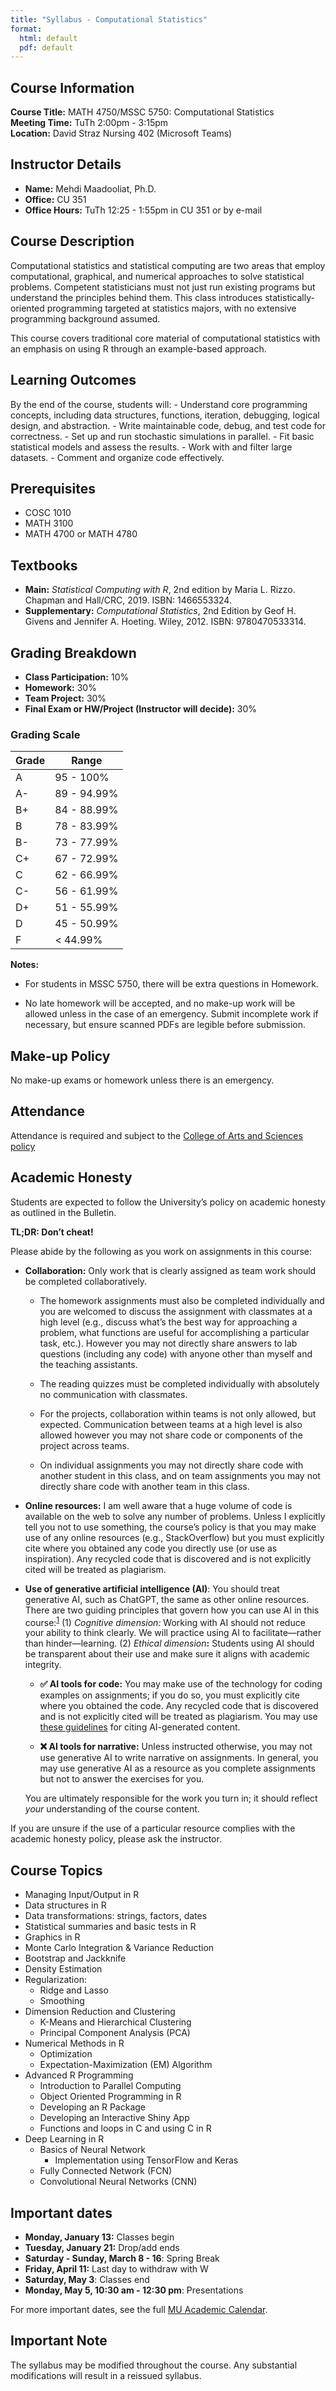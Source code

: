 ---
title: "Syllabus - Computational Statistics"
format: 
  html: default
  pdf: default
---

## Course Information

**Course Title:** MATH 4750/MSSC 5750: Computational Statistics\
**Meeting Time:** TuTh 2:00pm - 3:15pm\
**Location:** David Straz Nursing 402 (Microsoft Teams)

## Instructor Details

-   **Name:** Mehdi Maadooliat, Ph.D.
-   **Office:** CU 351
-   **Office Hours:** TuTh 12:25 - 1:55pm in CU 351 or by e-mail

## Course Description

Computational statistics and statistical computing are two areas that employ computational, graphical, and numerical approaches to solve statistical problems. Competent statisticians must not just run existing programs but understand the principles behind them. This class introduces statistically-oriented programming targeted at statistics majors, with no extensive programming background assumed.

This course covers traditional core material of computational statistics with an emphasis on using R through an example-based approach.

## Learning Outcomes

By the end of the course, students will: - Understand core programming concepts, including data structures, functions, iteration, debugging, logical design, and abstraction. - Write maintainable code, debug, and test code for correctness. - Set up and run stochastic simulations in parallel. - Fit basic statistical models and assess the results. - Work with and filter large datasets. - Comment and organize code effectively.

## Prerequisites

-   COSC 1010
-   MATH 3100
-   MATH 4700 or MATH 4780

## Textbooks

-   **Main:** *Statistical Computing with R*, 2nd edition by Maria L. Rizzo. Chapman and Hall/CRC, 2019. ISBN: 1466553324.
-   **Supplementary:** *Computational Statistics*, 2nd Edition by Geof H. Givens and Jennifer A. Hoeting. Wiley, 2012. ISBN: 9780470533314.

## Grading Breakdown

-   **Class Participation:** 10%
-   **Homework:** 30%
-   **Team Project:** 30%
-   **Final Exam or HW/Project (Instructor will decide):** 30%

### Grading Scale

| Grade | Range       |
|-------|-------------|
| A     | 95 - 100%   |
| A-    | 89 - 94.99% |
| B+    | 84 - 88.99% |
| B     | 78 - 83.99% |
| B-    | 73 - 77.99% |
| C+    | 67 - 72.99% |
| C     | 62 - 66.99% |
| C-    | 56 - 61.99% |
| D+    | 51 - 55.99% |
| D     | 45 - 50.99% |
| F     | \< 44.99%   |

**Notes:**

-   For students in MSSC 5750, there will be extra questions in Homework.

-   No late homework will be accepted, and no make-up work will be allowed unless in the case of an emergency. Submit incomplete work if necessary, but ensure scanned PDFs are legible before submission.

## Make-up Policy

No make-up exams or homework unless there is an emergency.

## Attendance

Attendance is required and subject to the [College of Arts and Sciences policy](https://bulletin.marquette.edu/policies/attendance/undergraduate/)

## Academic Honesty

Students are expected to follow the University's policy on academic honesty as outlined in the Bulletin.

**TL;DR: Don't cheat!**

Please abide by the following as you work on assignments in this course:

-   **Collaboration:** Only work that is clearly assigned as team work should be completed collaboratively.

    -   The homework assignments must also be completed individually and you are welcomed to discuss the assignment with classmates at a high level (e.g., discuss what's the best way for approaching a problem, what functions are useful for accomplishing a particular task, etc.). However you may not directly share answers to lab questions (including any code) with anyone other than myself and the teaching assistants.

    -   The reading quizzes must be completed individually with absolutely no communication with classmates.

    -   For the projects, collaboration within teams is not only allowed, but expected. Communication between teams at a high level is also allowed however you may not share code or components of the project across teams.

    -   On individual assignments you may not directly share code with another student in this class, and on team assignments you may not directly share code with another team in this class.

-   **Online resources:** I am well aware that a huge volume of code is available on the web to solve any number of problems. Unless I explicitly tell you not to use something, the course's policy is that you may make use of any online resources (e.g., StackOverflow) but you must explicitly cite where you obtained any code you directly use (or use as inspiration). Any recycled code that is discovered and is not explicitly cited will be treated as plagiarism.

-   **Use of generative artificial intelligence (AI)**: You should treat generative AI, such as ChatGPT, the same as other online resources. There are two guiding principles that govern how you can use AI in this course:^[1](https://sta101-f23.github.io/course-syllabus.html#fn1)^ (1) *Cognitive dimension:* Working with AI should not reduce your ability to think clearly. We will practice using AI to facilitate---rather than hinder---learning. (2) *Ethical dimension***:** Students using AI should be transparent about their use and make sure it aligns with academic integrity.

    -   **✅ AI tools for code:** You may make use of the technology for coding examples on assignments; if you do so, you must explicitly cite where you obtained the code. Any recycled code that is discovered and is not explicitly cited will be treated as plagiarism. You may use [these guidelines](https://guides.lib.monash.edu/c.php?g=219786&p=6972087) for citing AI-generated content.

    -   **❌ AI tools for narrative:** Unless instructed otherwise, you may not use generative AI to write narrative on assignments. In general, you may use generative AI as a resource as you complete assignments but not to answer the exercises for you.

    You are ultimately responsible for the work you turn in; it should reflect *your* understanding of the course content.

If you are unsure if the use of a particular resource complies with the academic honesty policy, please ask the instructor.

## Course Topics

-   Managing Input/Output in R
-   Data structures in R
-   Data transformations: strings, factors, dates
-   Statistical summaries and basic tests in R
-   Graphics in R
-   Monte Carlo Integration & Variance Reduction
-   Bootstrap and Jackknife
-   Density Estimation
-   Regularization:
    -   Ridge and Lasso
    -   Smoothing
-   Dimension Reduction and Clustering
    -   K-Means and Hierarchical Clustering
    -   Principal Component Analysis (PCA)
-   Numerical Methods in R
    -   Optimization
    -   Expectation-Maximization (EM) Algorithm
-   Advanced R Programming
    -   Introduction to Parallel Computing
    -   Object Oriented Programming in R
    -   Developing an R Package
    -   Developing an Interactive Shiny App
    -   Functions and loops in C and using C in R
-   Deep Learning in R
    -   Basics of Neural Network
        -   Implementation using TensorFlow and Keras
    -   Fully Connected Network (FCN)
    -   Convolutional Neural Networks (CNN)

## Important dates

-   **Monday, January 13:** Classes begin
-   **Tuesday, January 21:** Drop/add ends
-   **Saturday - Sunday, March 8 - 16**: Spring Break
-   **Friday, April 11:** Last day to withdraw with W
-   **Saturday, May 3**: Classes end
-   **Monday, May 5, 10:30 am - 12:30 pm**: Presentations

For more important dates, see the full [MU Academic Calendar](https://www.marquette.edu/central/registrar/2025-spring-academic-calendar.php).

## Important Note

The syllabus may be modified throughout the course. Any substantial modifications will result in a reissued syllabus.
